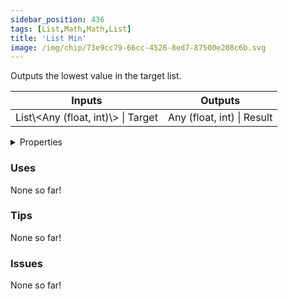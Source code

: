 ```yaml
---
sidebar_position: 436
tags: [List,Math,Math,List]
title: 'List Min'
image: /img/chip/73e9cc79-66cc-4526-8ed7-87500e208c6b.svg
---
```


Outputs the lowest value in the target list.



<IChip uuid="73e9cc79-66cc-4526-8ed7-87500e208c6b"/>

<table><thead><tr><th>Inputs</th><th>Outputs</th></tr></thead><tbody><tr><td>List\&lt;Any (float, int)\&gt; | Target</td><td>Any (float, int) | Result</td></tr></tbody></table>

<details>
  <summary>Properties</summary>
  <div>
    <div>
    <table>
      <tbody>
        <tr>
          <td>Is beta required?</td>
          <td>No</td>
        </tr>
        <tr>
          <td>Is chip a trolling risk?</td>
          <td>No</td>
        </tr>
        <tr>
          <td>Is chip a role assignment risk?</td>
          <td>No</td>
        </tr>
        <tr>
          <td>Chip UUID</td>
          <td>73e9cc79-66cc-4526-8ed7-87500e208c6b</td>
        </tr>
        <tr>
          <td>Room availability</td>
          <td>Available everywhere</td>
        </tr>
      </tbody>
    </table>
    </div>
  </div>
</details>

### Uses

None so far!

### Tips

None so far!

### Issues

None so far!